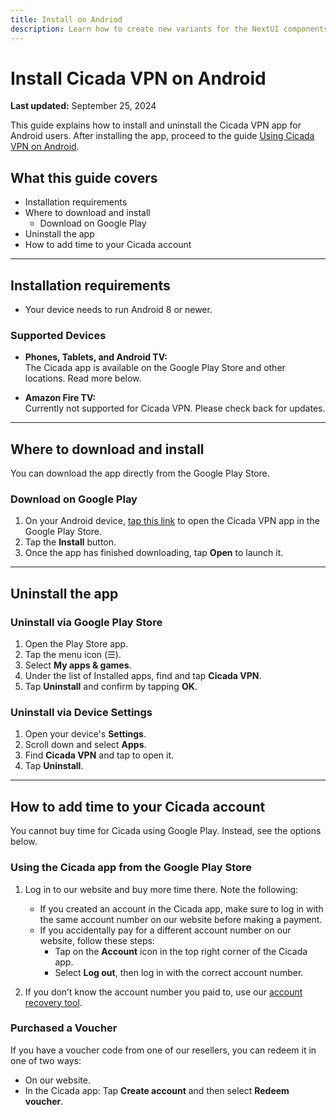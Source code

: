 ```yaml
---
title: Install on Andriod
description: Learn how to create new variants for the NextUI components.
---
```


# Install Cicada VPN on Android

**Last updated:** September 25, 2024

This guide explains how to install and uninstall the Cicada VPN app for Android users. After installing the app, proceed to the guide [Using Cicada VPN on Android](link_to_guide).

## What this guide covers
- Installation requirements
- Where to download and install
  - Download on Google Play
- Uninstall the app
- How to add time to your Cicada account

---

## Installation requirements

- Your device needs to run Android 8 or newer.

### Supported Devices
- **Phones, Tablets, and Android TV:**  
  The Cicada app is available on the Google Play Store and other locations. Read more below.
  
- **Amazon Fire TV:**  
  Currently not supported for Cicada VPN. Please check back for updates.

---

## Where to download and install

You can download the app directly from the Google Play Store.

### Download on Google Play
1. On your Android device, [tap this link](https://play.google.com) to open the Cicada VPN app in the Google Play Store.
2. Tap the **Install** button.
3. Once the app has finished downloading, tap **Open** to launch it.

---

## Uninstall the app

### Uninstall via Google Play Store
1. Open the Play Store app.
2. Tap the menu icon (☰).
3. Select **My apps & games**.
4. Under the list of Installed apps, find and tap **Cicada VPN**.
5. Tap **Uninstall** and confirm by tapping **OK**.

### Uninstall via Device Settings
1. Open your device's **Settings**.
2. Scroll down and select **Apps**.
3. Find **Cicada VPN** and tap to open it.
4. Tap **Uninstall**.

---

## How to add time to your Cicada account

You cannot buy time for Cicada using Google Play. Instead, see the options below.

### Using the Cicada app from the Google Play Store
1. Log in to our website and buy more time there. Note the following:
   - If you created an account in the Cicada app, make sure to log in with the same account number on our website before making a payment.
   - If you accidentally pay for a different account number on our website, follow these steps:
     - Tap on the **Account** icon in the top right corner of the Cicada app.
     - Select **Log out**, then log in with the correct account number.

2. If you don’t know the account number you paid to, use our [account recovery tool](https://recovery-link.com).

### Purchased a Voucher
If you have a voucher code from one of our resellers, you can redeem it in one of two ways:
- On our website.
- In the Cicada app: Tap **Create account** and then select **Redeem voucher**.

